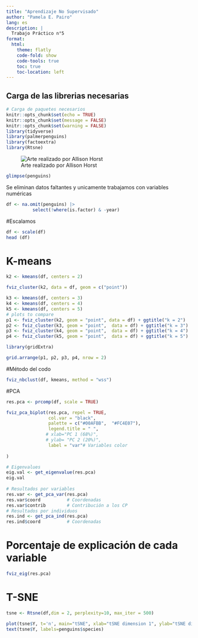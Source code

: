 ---
title: "Aprendizaje No Supervisado"
author: "Pamela E. Pairo"
lang: es
description: |
  Trabajo Práctico n°5
format:
  html:
    theme: flatly
    code-fold: show
    code-tools: true
    toc: true
    toc-location: left
---

## Carga de las librerias necesarias

```{r, message=FALSE}
# Carga de paquetes necesarios
knitr::opts_chunk$set(echo = TRUE)
knitr::opts_chunk$set(message = FALSE)
knitr::opts_chunk$set(warning = FALSE)
library(tidyverse)
library(palmerpenguins)
library(factoextra)
library(Rtsne)
```

![Arte realizado por Allison Horst](img/penguins.png){fig-align="center"}

```{r}
glimpse(penguins)
```

Se eliminan datos faltantes y unicamente trabajamos con variables numéricas

```{r}
df <- na.omit(penguins) |> 
          select(!where(is.factor) & -year)
```

#Escalamos

```{r}
df <- scale(df)
head (df)
```

# K-means

```{r}
k2 <- kmeans(df, centers = 2)
```

```{r}
fviz_cluster(k2, data = df, geom = c("point"))
```

```{r}
k3 <- kmeans(df, centers = 3)
k4 <- kmeans(df, centers = 4)
k5 <- kmeans(df, centers = 5)
# plots to compare
p1 <- fviz_cluster(k2, geom = "point", data = df) + ggtitle("k = 2")
p2 <- fviz_cluster(k3, geom = "point",  data = df) + ggtitle("k = 3")
p3 <- fviz_cluster(k4, geom = "point",  data = df) + ggtitle("k = 4")
p4 <- fviz_cluster(k5, geom = "point",  data = df) + ggtitle("k = 5")

library(gridExtra)

grid.arrange(p1, p2, p3, p4, nrow = 2)
```

#Método del codo

```{r}
fviz_nbclust(df, kmeans, method = "wss")
```

#PCA

```{r}
res.pca <- prcomp(df, scale = TRUE)
```

```{r}
fviz_pca_biplot(res.pca, repel = TRUE,
                col.var = "black", 
                palette = c("#00AFBB",  "#FC4E07"),
                legend.title = " ",
               # xlab="PC 1 (68%)",
               # ylab= "PC 2 (20%)",
                label = "var"# Variables color
                
)
```

```{r}
# Eigenvalues
eig.val <- get_eigenvalue(res.pca)
eig.val
  
# Resultados por variables
res.var <- get_pca_var(res.pca)
res.var$coord          # Coordenadas
res.var$contrib        # Contribución a los CP
# Resultados por individuos
res.ind <- get_pca_ind(res.pca)
res.ind$coord          # Coordenadas
```

# Porcentaje de explicación de cada variable

```{r}
fviz_eig(res.pca)
```

# T-SNE

```{r}
tsne <- Rtsne(df,dim = 2, perplexity=10, max_iter = 500)
```

```{r}
plot(tsne$Y, t='n', main="tSNE", xlab="tSNE dimension 1", ylab="tSNE dimension 2", "cex.main"=2, "cex.lab"=1.5)
text(tsne$Y, labels=penguins$species)
```
